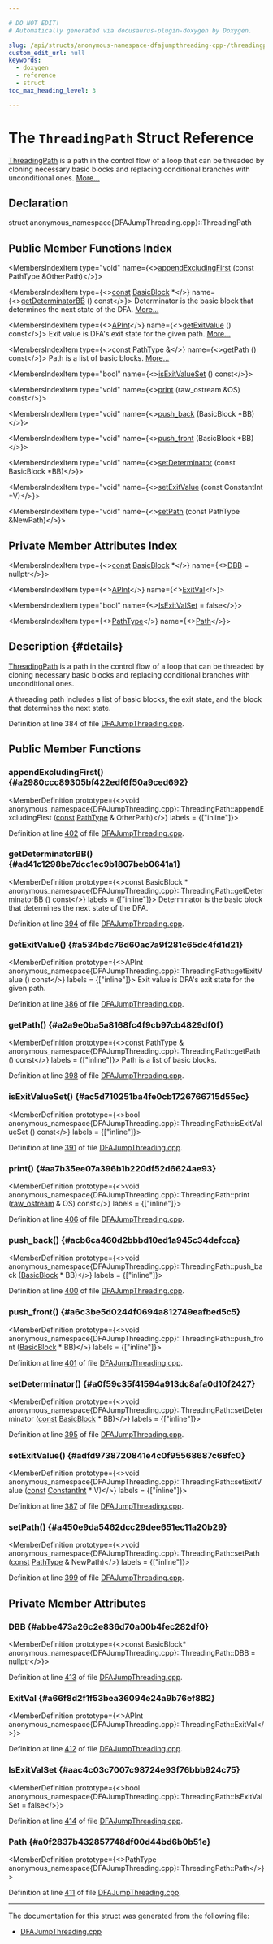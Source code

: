 ```yaml
---

# DO NOT EDIT!
# Automatically generated via docusaurus-plugin-doxygen by Doxygen.

slug: /api/structs/anonymous-namespace-dfajumpthreading-cpp-/threadingpath
custom_edit_url: null
keywords:
  - doxygen
  - reference
  - struct
toc_max_heading_level: 3

---
```





# The `ThreadingPath` Struct Reference

<DoxygenPage pluginConfig={pluginConfig}>

<a href="/docs/api/structs/anonymous-namespace-dfajumpthreading-cpp-/threadingpath">ThreadingPath</a> is a path in the control flow of a loop that can be threaded by cloning necessary basic blocks and replacing conditional branches with unconditional ones. <a href="#details">More...</a>

## Declaration

<CodeBlock>struct anonymous_namespace{DFAJumpThreading.cpp}::ThreadingPath</CodeBlock>

## Public Member Functions Index

<MembersIndex>

<MembersIndexItem
  type="void"
  name={<><a href="#a2980ccc89305bf422edf6f50a9ced692">appendExcludingFirst</a> (const PathType &amp;OtherPath)</>}>
</MembersIndexItem>

<MembersIndexItem
  type={<><a href="/docs/api/files/lib/lib/target/lib/target/aarch64/aarch64promoteconstant-cpp/#a90f8350fecae261c25be85d38b451bff">const</a> <a href="/docs/api/classes/llvm/basicblock">BasicBlock</a> &#42;</>}
  name={<><a href="#ad41c1298be7dcc1ec9b1807beb0641a1">getDeterminatorBB</a> () const</>}>
Determinator is the basic block that determines the next state of the DFA. <a href="#ad41c1298be7dcc1ec9b1807beb0641a1">More...</a>
</MembersIndexItem>

<MembersIndexItem
  type={<><a href="/docs/api/classes/llvm/apint">APInt</a></>}
  name={<><a href="#a534bdc76d60ac7a9f281c65dc4fd1d21">getExitValue</a> () const</>}>
Exit value is DFA&#39;s exit state for the given path. <a href="#a534bdc76d60ac7a9f281c65dc4fd1d21">More...</a>
</MembersIndexItem>

<MembersIndexItem
  type={<><a href="/docs/api/files/lib/lib/target/lib/target/aarch64/aarch64promoteconstant-cpp/#a90f8350fecae261c25be85d38b451bff">const</a> <a href="/docs/api/namespaces/anonymous-dfajumpthreading-cpp-/#a3569446ca8c69cb8077feacd229b6f29">PathType</a> &amp;</>}
  name={<><a href="#a2a9e0ba5a8168fc4f9cb97cb4829df0f">getPath</a> () const</>}>
Path is a list of basic blocks. <a href="#a2a9e0ba5a8168fc4f9cb97cb4829df0f">More...</a>
</MembersIndexItem>

<MembersIndexItem
  type="bool"
  name={<><a href="#ac5d710251ba4fe0cb1726766715d55ec">isExitValueSet</a> () const</>}>
</MembersIndexItem>

<MembersIndexItem
  type="void"
  name={<><a href="#aa7b35ee07a396b1b220df52d6624ae93">print</a> (raw&#95;ostream &amp;OS) const</>}>
</MembersIndexItem>

<MembersIndexItem
  type="void"
  name={<><a href="#acb6ca460d2bbbd10ed1a945c34defcca">push&#95;back</a> (BasicBlock &#42;BB)</>}>
</MembersIndexItem>

<MembersIndexItem
  type="void"
  name={<><a href="#a6c3be5d0244f0694a812749eafbed5c5">push&#95;front</a> (BasicBlock &#42;BB)</>}>
</MembersIndexItem>

<MembersIndexItem
  type="void"
  name={<><a href="#a0f59c35f41594a913dc8afa0d10f2427">setDeterminator</a> (const BasicBlock &#42;BB)</>}>
</MembersIndexItem>

<MembersIndexItem
  type="void"
  name={<><a href="#adfd9738720841e4c0f95568687c68fc0">setExitValue</a> (const ConstantInt &#42;V)</>}>
</MembersIndexItem>

<MembersIndexItem
  type="void"
  name={<><a href="#a450e9da5462dcc29dee651ec11a20b29">setPath</a> (const PathType &amp;NewPath)</>}>
</MembersIndexItem>

</MembersIndex>

## Private Member Attributes Index

<MembersIndex>

<MembersIndexItem
  type={<><a href="/docs/api/files/lib/lib/target/lib/target/aarch64/aarch64promoteconstant-cpp/#a90f8350fecae261c25be85d38b451bff">const</a> <a href="/docs/api/classes/llvm/basicblock">BasicBlock</a> &#42;</>}
  name={<><a href="#abbe473a26c2e836d70a00b4fec282df0">DBB</a> = nullptr</>}>
</MembersIndexItem>

<MembersIndexItem
  type={<><a href="/docs/api/classes/llvm/apint">APInt</a></>}
  name={<><a href="#a66f8d2f1f53bea36094e24a9b76ef882">ExitVal</a></>}>
</MembersIndexItem>

<MembersIndexItem
  type="bool"
  name={<><a href="#aac4c03c7007c98724e93f76bbb924c75">IsExitValSet</a> = false</>}>
</MembersIndexItem>

<MembersIndexItem
  type={<><a href="/docs/api/namespaces/anonymous-dfajumpthreading-cpp-/#a3569446ca8c69cb8077feacd229b6f29">PathType</a></>}
  name={<><a href="#a0f2837b432857748df00d44bd6b0b51e">Path</a></>}>
</MembersIndexItem>

</MembersIndex>

## Description {#details}

<a href="/docs/api/structs/anonymous-namespace-dfajumpthreading-cpp-/threadingpath">ThreadingPath</a> is a path in the control flow of a loop that can be threaded by cloning necessary basic blocks and replacing conditional branches with unconditional ones.

A threading path includes a list of basic blocks, the exit state, and the block that determines the next state.

Definition at line 384 of file <a href="/docs/api/files/lib/lib/transforms/lib/transforms/scalar/dfajumpthreading-cpp">DFAJumpThreading.cpp</a>.

<SectionDefinition>

## Public Member Functions

### appendExcludingFirst() {#a2980ccc89305bf422edf6f50a9ced692}

<MemberDefinition
  prototype={<>void anonymous&#95;namespace&#123;DFAJumpThreading.cpp&#125;::ThreadingPath::appendExcludingFirst (<a href="/docs/api/files/lib/lib/target/lib/target/aarch64/aarch64promoteconstant-cpp/#a90f8350fecae261c25be85d38b451bff">const</a> <a href="/docs/api/namespaces/anonymous-dfajumpthreading-cpp-/#a3569446ca8c69cb8077feacd229b6f29">PathType</a> &amp; OtherPath)</>}
  labels = {["inline"]}>

Definition at line <a href="/docs/api/files/lib/lib/transforms/lib/transforms/scalar/dfajumpthreading-cpp/#l00402">402</a> of file <a href="/docs/api/files/lib/lib/transforms/lib/transforms/scalar/dfajumpthreading-cpp">DFAJumpThreading.cpp</a>.
</MemberDefinition>

### getDeterminatorBB() {#ad41c1298be7dcc1ec9b1807beb0641a1}

<MemberDefinition
  prototype={<>const BasicBlock &#42; anonymous&#95;namespace&#123;DFAJumpThreading.cpp&#125;::ThreadingPath::getDeterminatorBB () const</>}
  labels = {["inline"]}>
Determinator is the basic block that determines the next state of the DFA.

Definition at line <a href="/docs/api/files/lib/lib/transforms/lib/transforms/scalar/dfajumpthreading-cpp/#l00394">394</a> of file <a href="/docs/api/files/lib/lib/transforms/lib/transforms/scalar/dfajumpthreading-cpp">DFAJumpThreading.cpp</a>.
</MemberDefinition>

### getExitValue() {#a534bdc76d60ac7a9f281c65dc4fd1d21}

<MemberDefinition
  prototype={<>APInt anonymous&#95;namespace&#123;DFAJumpThreading.cpp&#125;::ThreadingPath::getExitValue () const</>}
  labels = {["inline"]}>
Exit value is DFA&#39;s exit state for the given path.

Definition at line <a href="/docs/api/files/lib/lib/transforms/lib/transforms/scalar/dfajumpthreading-cpp/#l00386">386</a> of file <a href="/docs/api/files/lib/lib/transforms/lib/transforms/scalar/dfajumpthreading-cpp">DFAJumpThreading.cpp</a>.
</MemberDefinition>

### getPath() {#a2a9e0ba5a8168fc4f9cb97cb4829df0f}

<MemberDefinition
  prototype={<>const PathType &amp; anonymous&#95;namespace&#123;DFAJumpThreading.cpp&#125;::ThreadingPath::getPath () const</>}
  labels = {["inline"]}>
Path is a list of basic blocks.

Definition at line <a href="/docs/api/files/lib/lib/transforms/lib/transforms/scalar/dfajumpthreading-cpp/#l00398">398</a> of file <a href="/docs/api/files/lib/lib/transforms/lib/transforms/scalar/dfajumpthreading-cpp">DFAJumpThreading.cpp</a>.
</MemberDefinition>

### isExitValueSet() {#ac5d710251ba4fe0cb1726766715d55ec}

<MemberDefinition
  prototype={<>bool anonymous&#95;namespace&#123;DFAJumpThreading.cpp&#125;::ThreadingPath::isExitValueSet () const</>}
  labels = {["inline"]}>

Definition at line <a href="/docs/api/files/lib/lib/transforms/lib/transforms/scalar/dfajumpthreading-cpp/#l00391">391</a> of file <a href="/docs/api/files/lib/lib/transforms/lib/transforms/scalar/dfajumpthreading-cpp">DFAJumpThreading.cpp</a>.
</MemberDefinition>

### print() {#aa7b35ee07a396b1b220df52d6624ae93}

<MemberDefinition
  prototype={<>void anonymous&#95;namespace&#123;DFAJumpThreading.cpp&#125;::ThreadingPath::print (<a href="/docs/api/classes/llvm/raw-ostream">raw&#95;ostream</a> &amp; OS) const</>}
  labels = {["inline"]}>

Definition at line <a href="/docs/api/files/lib/lib/transforms/lib/transforms/scalar/dfajumpthreading-cpp/#l00406">406</a> of file <a href="/docs/api/files/lib/lib/transforms/lib/transforms/scalar/dfajumpthreading-cpp">DFAJumpThreading.cpp</a>.
</MemberDefinition>

### push&#95;back() {#acb6ca460d2bbbd10ed1a945c34defcca}

<MemberDefinition
  prototype={<>void anonymous&#95;namespace&#123;DFAJumpThreading.cpp&#125;::ThreadingPath::push&#95;back (<a href="/docs/api/classes/llvm/basicblock">BasicBlock</a> &#42; BB)</>}
  labels = {["inline"]}>

Definition at line <a href="/docs/api/files/lib/lib/transforms/lib/transforms/scalar/dfajumpthreading-cpp/#l00400">400</a> of file <a href="/docs/api/files/lib/lib/transforms/lib/transforms/scalar/dfajumpthreading-cpp">DFAJumpThreading.cpp</a>.
</MemberDefinition>

### push&#95;front() {#a6c3be5d0244f0694a812749eafbed5c5}

<MemberDefinition
  prototype={<>void anonymous&#95;namespace&#123;DFAJumpThreading.cpp&#125;::ThreadingPath::push&#95;front (<a href="/docs/api/classes/llvm/basicblock">BasicBlock</a> &#42; BB)</>}
  labels = {["inline"]}>

Definition at line <a href="/docs/api/files/lib/lib/transforms/lib/transforms/scalar/dfajumpthreading-cpp/#l00401">401</a> of file <a href="/docs/api/files/lib/lib/transforms/lib/transforms/scalar/dfajumpthreading-cpp">DFAJumpThreading.cpp</a>.
</MemberDefinition>

### setDeterminator() {#a0f59c35f41594a913dc8afa0d10f2427}

<MemberDefinition
  prototype={<>void anonymous&#95;namespace&#123;DFAJumpThreading.cpp&#125;::ThreadingPath::setDeterminator (<a href="/docs/api/files/lib/lib/target/lib/target/aarch64/aarch64promoteconstant-cpp/#a90f8350fecae261c25be85d38b451bff">const</a> <a href="/docs/api/classes/llvm/basicblock">BasicBlock</a> &#42; BB)</>}
  labels = {["inline"]}>

Definition at line <a href="/docs/api/files/lib/lib/transforms/lib/transforms/scalar/dfajumpthreading-cpp/#l00395">395</a> of file <a href="/docs/api/files/lib/lib/transforms/lib/transforms/scalar/dfajumpthreading-cpp">DFAJumpThreading.cpp</a>.
</MemberDefinition>

### setExitValue() {#adfd9738720841e4c0f95568687c68fc0}

<MemberDefinition
  prototype={<>void anonymous&#95;namespace&#123;DFAJumpThreading.cpp&#125;::ThreadingPath::setExitValue (<a href="/docs/api/files/lib/lib/target/lib/target/aarch64/aarch64promoteconstant-cpp/#a90f8350fecae261c25be85d38b451bff">const</a> <a href="/docs/api/classes/llvm/constantint">ConstantInt</a> &#42; V)</>}
  labels = {["inline"]}>

Definition at line <a href="/docs/api/files/lib/lib/transforms/lib/transforms/scalar/dfajumpthreading-cpp/#l00387">387</a> of file <a href="/docs/api/files/lib/lib/transforms/lib/transforms/scalar/dfajumpthreading-cpp">DFAJumpThreading.cpp</a>.
</MemberDefinition>

### setPath() {#a450e9da5462dcc29dee651ec11a20b29}

<MemberDefinition
  prototype={<>void anonymous&#95;namespace&#123;DFAJumpThreading.cpp&#125;::ThreadingPath::setPath (<a href="/docs/api/files/lib/lib/target/lib/target/aarch64/aarch64promoteconstant-cpp/#a90f8350fecae261c25be85d38b451bff">const</a> <a href="/docs/api/namespaces/anonymous-dfajumpthreading-cpp-/#a3569446ca8c69cb8077feacd229b6f29">PathType</a> &amp; NewPath)</>}
  labels = {["inline"]}>

Definition at line <a href="/docs/api/files/lib/lib/transforms/lib/transforms/scalar/dfajumpthreading-cpp/#l00399">399</a> of file <a href="/docs/api/files/lib/lib/transforms/lib/transforms/scalar/dfajumpthreading-cpp">DFAJumpThreading.cpp</a>.
</MemberDefinition>

</SectionDefinition>

<SectionDefinition>

## Private Member Attributes

### DBB {#abbe473a26c2e836d70a00b4fec282df0}

<MemberDefinition
  prototype={<>const BasicBlock&#42; anonymous&#95;namespace&#123;DFAJumpThreading.cpp&#125;::ThreadingPath::DBB = nullptr</>}>

Definition at line <a href="/docs/api/files/lib/lib/transforms/lib/transforms/scalar/dfajumpthreading-cpp/#l00413">413</a> of file <a href="/docs/api/files/lib/lib/transforms/lib/transforms/scalar/dfajumpthreading-cpp">DFAJumpThreading.cpp</a>.
</MemberDefinition>

### ExitVal {#a66f8d2f1f53bea36094e24a9b76ef882}

<MemberDefinition
  prototype={<>APInt anonymous&#95;namespace&#123;DFAJumpThreading.cpp&#125;::ThreadingPath::ExitVal</>}>

Definition at line <a href="/docs/api/files/lib/lib/transforms/lib/transforms/scalar/dfajumpthreading-cpp/#l00412">412</a> of file <a href="/docs/api/files/lib/lib/transforms/lib/transforms/scalar/dfajumpthreading-cpp">DFAJumpThreading.cpp</a>.
</MemberDefinition>

### IsExitValSet {#aac4c03c7007c98724e93f76bbb924c75}

<MemberDefinition
  prototype={<>bool anonymous&#95;namespace&#123;DFAJumpThreading.cpp&#125;::ThreadingPath::IsExitValSet = false</>}>

Definition at line <a href="/docs/api/files/lib/lib/transforms/lib/transforms/scalar/dfajumpthreading-cpp/#l00414">414</a> of file <a href="/docs/api/files/lib/lib/transforms/lib/transforms/scalar/dfajumpthreading-cpp">DFAJumpThreading.cpp</a>.
</MemberDefinition>

### Path {#a0f2837b432857748df00d44bd6b0b51e}

<MemberDefinition
  prototype={<>PathType anonymous&#95;namespace&#123;DFAJumpThreading.cpp&#125;::ThreadingPath::Path</>}>

Definition at line <a href="/docs/api/files/lib/lib/transforms/lib/transforms/scalar/dfajumpthreading-cpp/#l00411">411</a> of file <a href="/docs/api/files/lib/lib/transforms/lib/transforms/scalar/dfajumpthreading-cpp">DFAJumpThreading.cpp</a>.
</MemberDefinition>

</SectionDefinition>

<hr/>

The documentation for this struct was generated from the following file:

<ul>
<li><a href="/docs/api/files/lib/lib/transforms/lib/transforms/scalar/dfajumpthreading-cpp">DFAJumpThreading.cpp</a></li>
</ul>

</DoxygenPage>
